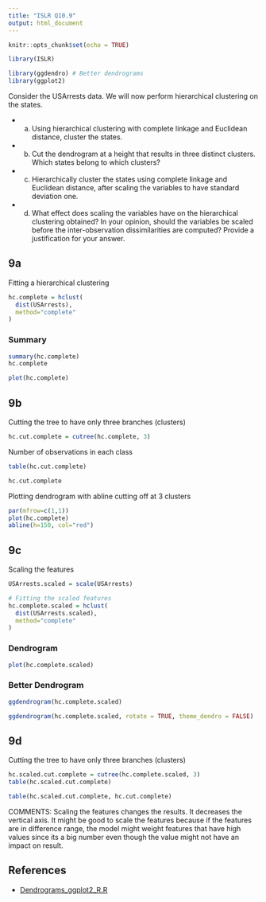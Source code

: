 ```yaml
---
title: "ISLR Q10.9"
output: html_document
---
```


```r
knitr::opts_chunk$set(echo = TRUE)
```

```r
library(ISLR)
```


```r
library(ggdendro) # Better dendrograms
library(ggplot2)
```

Consider the USArrests data. We will now perform hierarchical clustering on the states.

- (a) Using hierarchical clustering with complete linkage and Euclidean distance, cluster the states.
- (b) Cut the dendrogram at a height that results in three distinct clusters. Which states belong to which clusters?
- (c) Hierarchically cluster the states using complete linkage and Euclidean distance, after scaling the variables to have standard deviation one.
- (d) What effect does scaling the variables have on the hierarchical clustering obtained? In your opinion, should the variables be scaled before the inter-observation dissimilarities are computed? Provide a justification for your answer.


## 9a

Fitting a hierarchical clustering

```r
hc.complete = hclust(
  dist(USArrests),
  method="complete"
)
```


### Summary
```r
summary(hc.complete)
hc.complete

plot(hc.complete)
```


## 9b

Cutting the tree to have only three branches (clusters)
```r
hc.cut.complete = cutree(hc.complete, 3)
```

Number of observations in each class
```r
table(hc.cut.complete)
```

```r
hc.cut.complete
```

Plotting dendrogram with abline cutting off at 3 clusters
```r
par(mfrow=c(1,1))
plot(hc.complete)
abline(h=150, col="red")
```



## 9c

Scaling the features
```r
USArrests.scaled = scale(USArrests)

# Fitting the scaled features
hc.complete.scaled = hclust(
  dist(USArrests.scaled),
  method="complete"
)
```


### Dendrogram

```r
plot(hc.complete.scaled)
```

### Better Dendrogram
```r
ggdendrogram(hc.complete.scaled)
```

```r
ggdendrogram(hc.complete.scaled, rotate = TRUE, theme_dendro = FALSE)
```

## 9d

Cutting the tree to have only three branches (clusters)

```r
hc.scaled.cut.complete = cutree(hc.complete.scaled, 3)
table(hc.scaled.cut.complete)
```

```r
table(hc.scaled.cut.complete, hc.cut.complete)
```


COMMENTS:
Scaling the features changes the results. It decreases the vertical axis.
It might be good to scale the features because if the features are in 
difference range, the model might weight features that have high values
since its a big number even though the value might not have an impact
on result.

## References

- [Dendrograms_ggplot2_R.R](https://rpubs.com/TX-YXL/662586)
